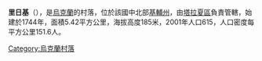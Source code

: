 {{coord|49|32|3|N|30|17|54|E|scale:30000|display=title}}

'''里日基'''（{{lang-uk|Ріжки}}），是[[烏克蘭|烏克蘭]]的村落，位於該國中北部[[基輔州|基輔州]]，由[[塔拉夏區|塔拉夏區]]負責管轄，始建於1744年，面積5.42平方公里，海拔高度185米，2001年人口615，人口密度每平方公里151.6人。

{{Ukraine-geo-stub}}
[[Category:烏克蘭村落|Category:烏克蘭村落]]
